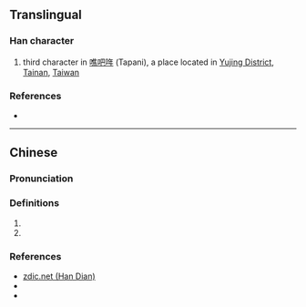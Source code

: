 {{character info/new}}
==Translingual==

===Han character===
{{Han char|rn=30|rad=口|as=06|sn=9|four=68050|canj=ROQ|ids=⿰口年}}

# third character in [[噍吧哖]] (Tapani), a place located in [[w:Yujing District|Yujing District]], [[w:Tainan|Tainan]], [[Taiwan]]

===References===
* {{Han ref|kx=0189.271|hdz=10617.011|uh=54D6|ud=21718|bh=CE44|bd=52804}}

----

==Chinese==
{{zh-forms}}

===Pronunciation===
{{zh-pron
|m=nián
|c=nin4
|h=
|md=
|mn=nî
|w=
|cat=
}}

===Definitions===
{{zh-hanzi}}

# {{zh-only used in|噍吧哖|Tapani {{gloss|the former name of {{w|Yujing District}} in Taiwan}}}}
# {{zh-only used in|瓜仔哖|cucumber}}

===References===
* [http://www.zdic.net/z/16/js/54D6.htm zdic.net (Han Dian)]
* {{thcwd|40195}}
* {{R:yue:Hanzi}}